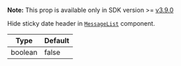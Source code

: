**Note:** This prop is available only in SDK version >= [v3.9.0](https://github.com/GetStream/stream-chat-react-native/releases)

Hide sticky date header in [`MessageList`](../../../../ui-components/message-list.mdx) component.

| Type    | Default |
| ------- | ------- |
| boolean | false   |
